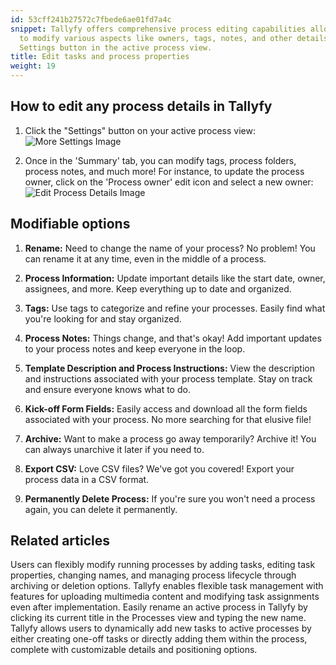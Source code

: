 ```yaml
---
id: 53cff241b27572c7fbede6ae01fd7a4c
snippet: Tallyfy offers comprehensive process editing capabilities allowing users
  to modify various aspects like owners, tags, notes, and other details through the
  Settings button in the active process view.
title: Edit tasks and process properties
weight: 19
---
```


## How to edit any process details in Tallyfy

1. Click the "Settings" button on your active process view:
   ![More Settings Image](https://screenshots.tallyfy.com/tallyfy%2Fpro%2Fdesktop-light-click-config-activeprocess.png)

2. Once in the 'Summary' tab, you can modify tags, process folders, process notes, and much more! For instance, to update the process owner, click on the 'Process owner' edit icon and select a new owner:
   ![Edit Process Details Image](https://screenshots.tallyfy.com/tallyfy%2Fpro%2Fdesktop-light-change-process-owner.png)

## Modifiable options

1. **Rename:** Need to change the name of your process? No problem! You can rename it at any time, even in the middle of a process.

2. **Process Information:** Update important details like the start date, owner, assignees, and more. Keep everything up to date and organized.

3. **Tags:** Use tags to categorize and refine your processes. Easily find what you're looking for and stay organized.

4. **Process Notes:** Things change, and that's okay! Add important updates to your process notes and keep everyone in the loop.

5. **Template Description and Process Instructions:** View the description and instructions associated with your process template. Stay on track and ensure everyone knows what to do.

6. **Kick-off Form Fields:** Easily access and download all the form fields associated with your process. No more searching for that elusive file!

7. **Archive:** Want to make a process go away temporarily? Archive it! You can always unarchive it later if you need to.

8. **Export CSV:** Love CSV files? We've got you covered! Export your process data in a CSV format.

9. **Permanently Delete Process:** If you're sure you won't need a process again, you can delete it permanently.


## Related articles
<CardGrid>
<LinkTitleCard header="<b>Processes > Edit processes</b>" href="/products/pro/tracking-and-tasks/processes/edit-processes/" > Users can flexibly modify running processes by adding tasks, editing task properties, changing names, and managing process lifecycle through archiving or deletion options. </LinkTitleCard>
<LinkTitleCard header="<b>Tasks > Edit tasks</b>" href="/products/pro/tracking-and-tasks/tasks/edit-task/" > Tallyfy enables flexible task management with features for uploading multimedia content and modifying task assignments even after implementation. </LinkTitleCard>
<LinkTitleCard header="<b>Edit Processes > Rename a process</b>" href="/products/pro/tracking-and-tasks/processes/edit-processes/how-can-i-rename-a-process-in-tallyfy/" > Easily rename an active process in Tallyfy by clicking its current title in the Processes view and typing the new name. </LinkTitleCard>
<LinkTitleCard header="<b>Edit Processes > Add tasks to active processes</b>" href="/products/pro/tracking-and-tasks/processes/edit-processes/how-can-i-add-tasks-to-active-processes-on-tallyfy/" > Tallyfy allows users to dynamically add new tasks to active processes by either creating one-off tasks or directly adding them within the process, complete with customizable details and positioning options. </LinkTitleCard>
</CardGrid>